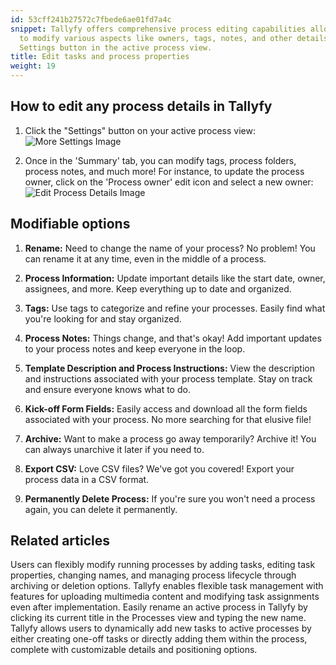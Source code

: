 ```yaml
---
id: 53cff241b27572c7fbede6ae01fd7a4c
snippet: Tallyfy offers comprehensive process editing capabilities allowing users
  to modify various aspects like owners, tags, notes, and other details through the
  Settings button in the active process view.
title: Edit tasks and process properties
weight: 19
---
```


## How to edit any process details in Tallyfy

1. Click the "Settings" button on your active process view:
   ![More Settings Image](https://screenshots.tallyfy.com/tallyfy%2Fpro%2Fdesktop-light-click-config-activeprocess.png)

2. Once in the 'Summary' tab, you can modify tags, process folders, process notes, and much more! For instance, to update the process owner, click on the 'Process owner' edit icon and select a new owner:
   ![Edit Process Details Image](https://screenshots.tallyfy.com/tallyfy%2Fpro%2Fdesktop-light-change-process-owner.png)

## Modifiable options

1. **Rename:** Need to change the name of your process? No problem! You can rename it at any time, even in the middle of a process.

2. **Process Information:** Update important details like the start date, owner, assignees, and more. Keep everything up to date and organized.

3. **Tags:** Use tags to categorize and refine your processes. Easily find what you're looking for and stay organized.

4. **Process Notes:** Things change, and that's okay! Add important updates to your process notes and keep everyone in the loop.

5. **Template Description and Process Instructions:** View the description and instructions associated with your process template. Stay on track and ensure everyone knows what to do.

6. **Kick-off Form Fields:** Easily access and download all the form fields associated with your process. No more searching for that elusive file!

7. **Archive:** Want to make a process go away temporarily? Archive it! You can always unarchive it later if you need to.

8. **Export CSV:** Love CSV files? We've got you covered! Export your process data in a CSV format.

9. **Permanently Delete Process:** If you're sure you won't need a process again, you can delete it permanently.


## Related articles
<CardGrid>
<LinkTitleCard header="<b>Processes > Edit processes</b>" href="/products/pro/tracking-and-tasks/processes/edit-processes/" > Users can flexibly modify running processes by adding tasks, editing task properties, changing names, and managing process lifecycle through archiving or deletion options. </LinkTitleCard>
<LinkTitleCard header="<b>Tasks > Edit tasks</b>" href="/products/pro/tracking-and-tasks/tasks/edit-task/" > Tallyfy enables flexible task management with features for uploading multimedia content and modifying task assignments even after implementation. </LinkTitleCard>
<LinkTitleCard header="<b>Edit Processes > Rename a process</b>" href="/products/pro/tracking-and-tasks/processes/edit-processes/how-can-i-rename-a-process-in-tallyfy/" > Easily rename an active process in Tallyfy by clicking its current title in the Processes view and typing the new name. </LinkTitleCard>
<LinkTitleCard header="<b>Edit Processes > Add tasks to active processes</b>" href="/products/pro/tracking-and-tasks/processes/edit-processes/how-can-i-add-tasks-to-active-processes-on-tallyfy/" > Tallyfy allows users to dynamically add new tasks to active processes by either creating one-off tasks or directly adding them within the process, complete with customizable details and positioning options. </LinkTitleCard>
</CardGrid>